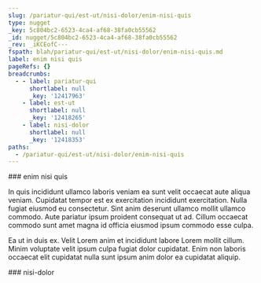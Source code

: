 ```yaml
---
slug: /pariatur-qui/est-ut/nisi-dolor/enim-nisi-quis
type: nugget
_key: 5c804bc2-6523-4ca4-af68-38fa0cb55562
_id: nugget/5c804bc2-6523-4ca4-af68-38fa0cb55562
_rev: _iKCEofC---
fspath: blah/pariatur-qui/est-ut/nisi-dolor/enim-nisi-quis.md
label: enim nisi quis
pageRefs: {}
breadcrumbs:
  - - label: pariatur-qui
      shortlabel: null
      _key: '12417963'
    - label: est-ut
      shortlabel: null
      _key: '12418265'
    - label: nisi-dolor
      shortlabel: null
      _key: '12418353'
paths:
  - /pariatur-qui/est-ut/nisi-dolor/enim-nisi-quis
---
```


<NuggetArea>
<Nugget slug="/pariatur-qui/est-ut/nisi-dolor/enim-nisi-quis" type="nugget" _key="5c804bc2-6523-4ca4-af68-38fa0cb55562" _id="nugget/5c804bc2-6523-4ca4-af68-38fa0cb55562" _rev="_iKCEofC---" fspath="blah/pariatur-qui/est-ut/nisi-dolor/enim-nisi-quis.md" label="enim nisi quis" paths="/pariatur-qui/est-ut/nisi-dolor/enim-nisi-quis">
<NuggetBody>
### enim nisi quis

In quis incididunt ullamco laboris veniam ea sunt velit occaecat aute aliqua veniam. Cupidatat tempor est ex exercitation incididunt exercitation. Nulla fugiat eiusmod eu consectetur. Sint anim deserunt ullamco mollit ullamco commodo. Aute pariatur ipsum proident consequat ut ad. Cillum occaecat commodo sunt amet magna id officia eiusmod ipsum commodo esse culpa.

Ea ut in duis ex. Velit Lorem anim et incididunt labore Lorem mollit cillum. Minim voluptate velit ipsum culpa fugiat dolor cupidatat. Enim non laboris occaecat elit cupidatat nulla sunt ipsum anim dolor ea cupidatat aliquip.

</NuggetBody>
<Breadcrumbs>
<Crumbs>
<Crumb _key="12417963" label="pariatur-qui" /><Crumb _key="12418265" label="est-ut" /><Crumb _key="12418353" label="nisi-dolor" />
</Crumbs>
</Breadcrumbs>
</Nugget>

<NuggetsInbound>
</NuggetsInbound>
<NuggetsOutbound>
</NuggetsOutbound>
</NuggetArea>
<PassagesInbound>
<Passage direction="inbound" type="passage" _key="12418353" _id="passage/12418353" _rev="_iKCEoe6---" label="nisi-dolor" passage="nisi-dolor" fspath="blah/pariatur-qui/est-ut/nisi-dolor" paths="/pariatur-qui/est-ut/nisi-dolor" slug="/pariatur-qui/est-ut/nisi-dolor">
<NuggetBody>
### nisi-dolor

</NuggetBody>
<Breadcrumbs>
<Crumbs>
<Crumb _key="12417963" label="pariatur-qui" /><Crumb _key="12418265" label="est-ut" />
</Crumbs>
</Breadcrumbs>
</Passage>

</PassagesInbound>
<PassagesOutbound>
</PassagesOutbound>
